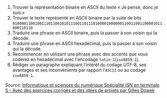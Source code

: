 1. Trouver la représentation binaire en ASCII du texte « Je pense, donc je
   suis.»
2. Trouver le texte représenté en ASCII binaire par la suite de bits
   `0100001100100111011001010111001101110100001000000110011001100001011000110110`
3. Traduire une phrase en ASCII binaire, puis la passer à son voisin qui la décode.
4. Traduire une phrase en ASCII hexadécimal, puis la passer à son voisin qui la décode.
5. Recommencer en utilisant une phrase avec des accents que vous coderez en hexadécimal
   avec l'encodage `latin-1`(`iso8859-1`).
6. Rédiger un paragraphe expliquant l’intérêt du codage UTF-8, ses avantages et ses
   inconvénients par rapport l‘`ASCII` ou au codage `iso8859-1`.

_Source_: [Informatique et sciences du numérique Spécialité ISN en terminale S -
Avec des exercices corrigés et des idées de projets par Gilles
Dowek](http://www.editions-eyrolles.com/Livre/9782212135435/)
